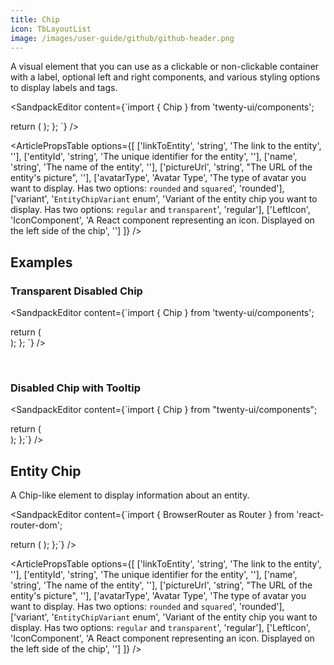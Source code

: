 ```yaml
---
title: Chip
icon: TbLayoutList
image: /images/user-guide/github/github-header.png
---
```


A visual element that you can use as a clickable or non-clickable container with a label, optional left and right components, and various styling options to display labels and tags.

<ArticleTabs label1="Usage" label2="Props">

<ArticleTab>

<SandpackEditor content={`import { Chip } from 'twenty-ui/components';

  return (
    <Chip
      size="large"
      label="Clickable Chip"
      clickable={true}
      variant="highlighted"
      accent="text-primary"
      leftComponent
      rightComponent
      maxWidth="200px"
      className
    />
  );
};
`} />

</ArticleTab>

<ArticleTab>

<ArticlePropsTable options={[
  ['linkToEntity', 'string', 'The link to the entity', ''],
  ['entityId', 'string', 'The unique identifier for the entity', ''],
  ['name', 'string', 'The name of the entity', ''],
  ['pictureUrl', 'string', "The URL of the entity's picture", ''],
  ['avatarType', 'Avatar Type', 'The type of avatar you want to display. Has two options: `rounded` and `squared`', 'rounded'],
  ['variant', '`EntityChipVariant` enum', 'Variant of the entity chip you want to display. Has two options: `regular` and `transparent`', 'regular'],
  ['LeftIcon', 'IconComponent', 'A React component representing an icon. Displayed on the left side of the chip', '']
]} />

</ArticleTab>
</ArticleTabs>

## Examples

### Transparent Disabled Chip

<SandpackEditor content={`import { Chip } from 'twenty-ui/components';

  return (
      <Chip 
      size="large"
      label="Transparent Disabled Chip"
      clickable={false}
      variant="rounded"
      accent="text-secondary"
      leftComponent
      rightComponent
      maxWidth="200px"
      className
      />    
  );
};
`} />

<br/>

### Disabled Chip with Tooltip

<SandpackEditor content={`import { Chip } from "twenty-ui/components";
  
  return (
      <Chip 
      size="large"
      label="Disabled chip that triggers a tooltip when overflowing."
      clickable={false}
      variant="regular"
      accent="text-primary"
      leftComponent
      rightComponent
      maxWidth="200px"
      className
      />    
  );
};`} />



## Entity Chip 

A Chip-like element to display information about an entity.

<ArticleTabs label1="Usage" label2="Props">

<ArticleTab>

<SandpackEditor content={`import { BrowserRouter as Router } from 'react-router-dom';

  return (
    <Router>
      <Chip
        linkToEntity="/entity-link"
        entityId="entityTest"
        name="Entity name"
        pictureUrl=""
        avatarType="rounded"
        variant="regular"
        LeftIcon={IconTwentyStar}
      />
    </Router>
  );
};`} />

</ArticleTab>

<ArticleTab>
  
<ArticlePropsTable options={[
  ['linkToEntity', 'string', 'The link to the entity', ''],
  ['entityId', 'string', 'The unique identifier for the entity', ''],
  ['name', 'string', 'The name of the entity', ''],
  ['pictureUrl', 'string', "The URL of the entity's picture", ''],
  ['avatarType', 'Avatar Type', 'The type of avatar you want to display. Has two options: `rounded` and `squared`', 'rounded'],
  ['variant', '`EntityChipVariant` enum', 'Variant of the entity chip you want to display. Has two options: `regular` and `transparent`', 'regular'],
  ['LeftIcon', 'IconComponent', 'A React component representing an icon. Displayed on the left side of the chip', '']
]} />

</ArticleTab>
</ArticleTabs>

<ArticleEditContent></ArticleEditContent>